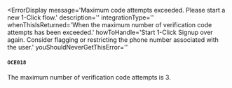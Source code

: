 
<ErrorDisplay
  message='Maximum code attempts exceeded. Please start a new 1-Click flow.'
  description=''
  integrationType=''
  whenThisIsReturned='When the maximum number of verification code attempts has been exceeded.' 
  howToHandle='Start 1-Click Signup over again. Consider flagging or restricting the phone number associated with the user.'
  youShouldNeverGetThisError=''
>
  #### `OCE018`
</ErrorDisplay>

The maximum number of verification code attempts is 3.